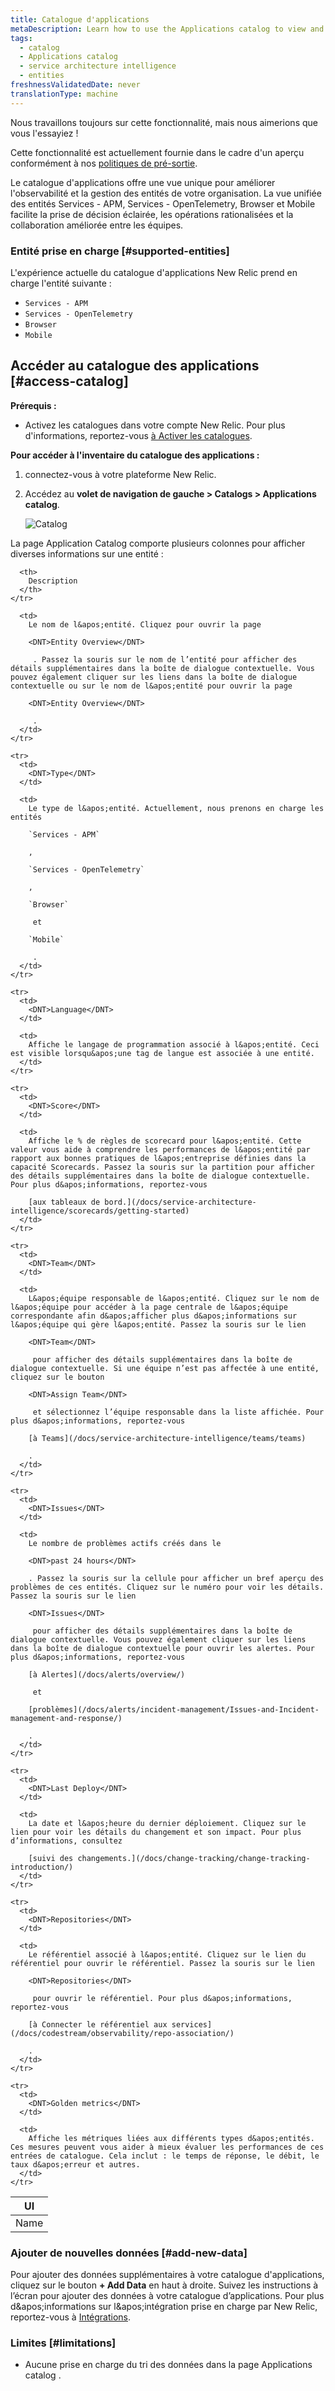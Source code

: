 ```yaml
---
title: Catalogue d'applications
metaDescription: Learn how to use the Applications catalog to view and manage your application entities in New Relic.
tags:
  - catalog
  - Applications catalog
  - service architecture intelligence
  - entities
freshnessValidatedDate: never
translationType: machine
---
```


<Callout title="Aperçu">
  Nous travaillons toujours sur cette fonctionnalité, mais nous aimerions que vous l&apos;essayiez !

  Cette fonctionnalité est actuellement fournie dans le cadre d&apos;un aperçu conformément à nos [politiques de pré-sortie](/docs/licenses/license-information/referenced-policies/new-relic-pre-release-policy/).
</Callout>

Le catalogue d&apos;applications offre une vue unique pour améliorer l&apos;observabilité et la gestion des entités de votre organisation. La vue unifiée des entités Services - APM, Services - OpenTelemetry, Browser et Mobile facilite la prise de décision éclairée, les opérations rationalisées et la collaboration améliorée entre les équipes.

### Entité prise en charge [#supported-entities]

L&apos;expérience actuelle du catalogue d&apos;applications New Relic prend en charge l&apos;entité suivante :

* `Services - APM`
* `Services - OpenTelemetry`
* `Browser`
* `Mobile`

## Accéder au catalogue des applications [#access-catalog]

**Prérequis :**

* Activez les catalogues dans votre compte New Relic. Pour plus d&apos;informations, reportez-vous [à Activer les catalogues](/docs/service-architecture-intelligence/catalogs/catalogs/#enable-catalogs).

**Pour accéder à l&apos;inventaire du catalogue des applications :**

1. connectez-vous à votre plateforme New Relic.

2. Accédez au **volet de navigation de gauche &gt; Catalogs &gt; Applications catalog**.

   <img title="Catalog" alt="Catalog" src="/images/new-relic-application-catalog.webp" />

La page <DNT>Application Catalog</DNT> comporte plusieurs colonnes pour afficher diverses informations sur une entité :

<table>
  <thead>
    <tr>
      <th>
        UI
      </th>

      <th>
        Description
      </th>
    </tr>
  </thead>

  <tbody>
    <tr>
      <td>
        <DNT>Name</DNT>
      </td>

      <td>
        Le nom de l&apos;entité. Cliquez pour ouvrir la page 

        <DNT>Entity Overview</DNT>

         . Passez la souris sur le nom de l’entité pour afficher des détails supplémentaires dans la boîte de dialogue contextuelle. Vous pouvez également cliquer sur les liens dans la boîte de dialogue contextuelle ou sur le nom de l&apos;entité pour ouvrir la page 

        <DNT>Entity Overview</DNT>

         .
      </td>
    </tr>

    <tr>
      <td>
        <DNT>Type</DNT>
      </td>

      <td>
        Le type de l&apos;entité. Actuellement, nous prenons en charge les entités 

        `Services - APM`

        , 

        `Services - OpenTelemetry`

        , 

        `Browser`

         et 

        `Mobile`

         .
      </td>
    </tr>

    <tr>
      <td>
        <DNT>Language</DNT>
      </td>

      <td>
        Affiche le langage de programmation associé à l&apos;entité. Ceci est visible lorsqu&apos;une tag de langue est associée à une entité.
      </td>
    </tr>

    <tr>
      <td>
        <DNT>Score</DNT>
      </td>

      <td>
        Affiche le % de règles de scorecard pour l&apos;entité. Cette valeur vous aide à comprendre les performances de l&apos;entité par rapport aux bonnes pratiques de l&apos;entreprise définies dans la capacité Scorecards. Passez la souris sur la partition pour afficher des détails supplémentaires dans la boîte de dialogue contextuelle. Pour plus d&apos;informations, reportez-vous 

        [aux tableaux de bord.](/docs/service-architecture-intelligence/scorecards/getting-started)
      </td>
    </tr>

    <tr>
      <td>
        <DNT>Team</DNT>
      </td>

      <td>
        L&apos;équipe responsable de l&apos;entité. Cliquez sur le nom de l&apos;équipe pour accéder à la page centrale de l&apos;équipe correspondante afin d&apos;afficher plus d&apos;informations sur l&apos;équipe qui gère l&apos;entité. Passez la souris sur le lien 

        <DNT>Team</DNT>

         pour afficher des détails supplémentaires dans la boîte de dialogue contextuelle. Si une équipe n’est pas affectée à une entité, cliquez sur le bouton 

        <DNT>Assign Team</DNT>

         et sélectionnez l’équipe responsable dans la liste affichée. Pour plus d&apos;informations, reportez-vous 

        [à Teams](/docs/service-architecture-intelligence/teams/teams)

        .
      </td>
    </tr>

    <tr>
      <td>
        <DNT>Issues</DNT>
      </td>

      <td>
        Le nombre de problèmes actifs créés dans le 

        <DNT>past 24 hours</DNT>

        . Passez la souris sur la cellule pour afficher un bref aperçu des problèmes de ces entités. Cliquez sur le numéro pour voir les détails. Passez la souris sur le lien 

        <DNT>Issues</DNT>

         pour afficher des détails supplémentaires dans la boîte de dialogue contextuelle. Vous pouvez également cliquer sur les liens dans la boîte de dialogue contextuelle pour ouvrir les alertes. Pour plus d&apos;informations, reportez-vous 

        [à Alertes](/docs/alerts/overview/)

         et 

        [problèmes](/docs/alerts/incident-management/Issues-and-Incident-management-and-response/)

        .
      </td>
    </tr>

    <tr>
      <td>
        <DNT>Last Deploy</DNT>
      </td>

      <td>
        La date et l&apos;heure du dernier déploiement. Cliquez sur le lien pour voir les détails du changement et son impact. Pour plus d’informations, consultez 

        [suivi des changements.](/docs/change-tracking/change-tracking-introduction/)
      </td>
    </tr>

    <tr>
      <td>
        <DNT>Repositories</DNT>
      </td>

      <td>
        Le référentiel associé à l&apos;entité. Cliquez sur le lien du référentiel pour ouvrir le référentiel. Passez la souris sur le lien 

        <DNT>Repositories</DNT>

         pour ouvrir le référentiel. Pour plus d&apos;informations, reportez-vous 

        [à Connecter le référentiel aux services](/docs/codestream/observability/repo-association/)

        .
      </td>
    </tr>

    <tr>
      <td>
        <DNT>Golden metrics</DNT>
      </td>

      <td>
        Affiche les métriques liées aux différents types d&apos;entités. Ces mesures peuvent vous aider à mieux évaluer les performances de ces entrées de catalogue. Cela inclut : le temps de réponse, le débit, le taux d&apos;erreur et autres.
      </td>
    </tr>
  </tbody>
</table>

### Ajouter de nouvelles données [#add-new-data]

Pour ajouter des données supplémentaires à votre catalogue d&apos;applications, cliquez sur le bouton **+ Add Data** en haut à droite. Suivez les instructions à l’écran pour ajouter des données à votre catalogue d’applications. Pour plus d&amp;apos;informations sur l&amp;apos;intégration prise en charge par New Relic, reportez-vous à [Intégrations](https://newrelic.com/instant-observability).

### Limites [#limitations]

* Aucune prise en charge du tri des données dans la page <DNT>Applications catalog</DNT> .